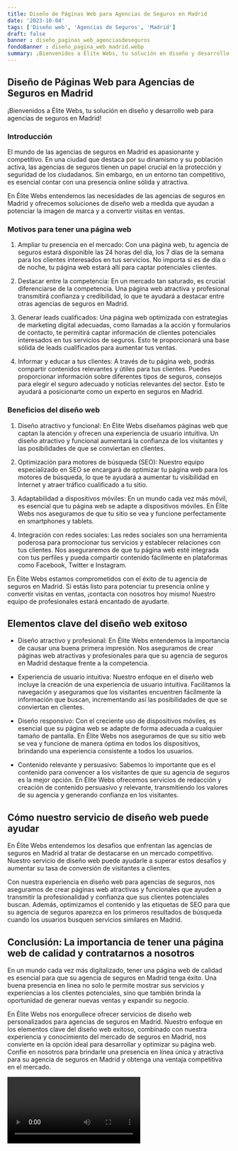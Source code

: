 ```yaml
---
title: Diseño de Páginas Web para Agencias de Seguros en Madrid
date: '2023-10-04'
tags: ['Diseño web', 'Agencias de Seguros', 'Madrid']
draft: false
banner : diseño_paginas_web_agenciasdeseguros
fondoBanner : diseño_pagina_web_madrid.webp
summary: ¡Bienvenidos a Élite Webs, tu solución en diseño y desarrollo web para agencias de seguros en Madrid!
---
```


## Diseño de Páginas Web para Agencias de Seguros en Madrid

¡Bienvenidos a Élite Webs, tu solución en diseño y desarrollo web para agencias de seguros en Madrid!

### Introducción

El mundo de las agencias de seguros en Madrid es apasionante y competitivo. En una ciudad que destaca por su dinamismo y su población activa, las agencias de seguros tienen un papel crucial en la protección y seguridad de los ciudadanos. Sin embargo, en un entorno tan competitivo, es esencial contar con una presencia online sólida y atractiva.

En Élite Webs entendemos las necesidades de las agencias de seguros en Madrid y ofrecemos soluciones de diseño web a medida que ayudan a potenciar la imagen de marca y a convertir visitas en ventas.

### Motivos para tener una página web

1. Ampliar tu presencia en el mercado: Con una página web, tu agencia de seguros estará disponible las 24 horas del día, los 7 días de la semana para los clientes interesados en tus servicios. No importa si es de día o de noche, tu página web estará allí para captar potenciales clientes.

2. Destacar entre la competencia: En un mercado tan saturado, es crucial diferenciarse de la competencia. Una página web atractiva y profesional transmitirá confianza y credibilidad, lo que te ayudará a destacar entre otras agencias de seguros en Madrid.

3. Generar leads cualificados: Una página web optimizada con estrategias de marketing digital adecuadas, como llamadas a la acción y formularios de contacto, te permitirá captar información de clientes potenciales interesados en tus servicios de seguros. Esto te proporcionará una base sólida de leads cualificados para aumentar tus ventas.

4. Informar y educar a tus clientes: A través de tu página web, podrás compartir contenidos relevantes y útiles para tus clientes. Puedes proporcionar información sobre diferentes tipos de seguros, consejos para elegir el seguro adecuado y noticias relevantes del sector. Esto te ayudará a posicionarte como un experto en seguros en Madrid.

### Beneficios del diseño web

1. Diseño atractivo y funcional: En Élite Webs diseñamos páginas web que captan la atención y ofrecen una experiencia de usuario intuitiva. Un diseño atractivo y funcional aumentará la confianza de los visitantes y las posibilidades de que se conviertan en clientes.

2. Optimización para motores de búsqueda (SEO): Nuestro equipo especializado en SEO se encargará de optimizar tu página web para los motores de búsqueda, lo que te ayudará a aumentar tu visibilidad en Internet y atraer tráfico cualificado a tu sitio.

3. Adaptabilidad a dispositivos móviles: En un mundo cada vez más móvil, es esencial que tu página web se adapte a dispositivos móviles. En Élite Webs nos aseguramos de que tu sitio se vea y funcione perfectamente en smartphones y tablets.

4. Integración con redes sociales: Las redes sociales son una herramienta poderosa para promocionar tus servicios y establecer relaciones con tus clientes. Nos aseguraremos de que tu página web esté integrada con tus perfiles y pueda compartir contenido fácilmente en plataformas como Facebook, Twitter e Instagram.

En Élite Webs estamos comprometidos con el éxito de tu agencia de seguros en Madrid. Si estás listo para potenciar tu presencia online y convertir visitas en ventas, ¡contacta con nosotros hoy mismo! Nuestro equipo de profesionales estará encantado de ayudarte.

<GifSeo />

<Cta />

## Elementos clave del diseño web exitoso

- Diseño atractivo y profesional: En Élite Webs entendemos la importancia de causar una buena primera impresión. Nos aseguramos de crear páginas web atractivas y profesionales para que su agencia de seguros en Madrid destaque frente a la competencia.

- Experiencia de usuario intuitiva: Nuestro enfoque en el diseño web incluye la creación de una experiencia de usuario intuitiva. Facilitamos la navegación y aseguramos que los visitantes encuentren fácilmente la información que buscan, incrementando así las posibilidades de que se conviertan en clientes.

- Diseño responsivo: Con el creciente uso de dispositivos móviles, es esencial que su página web se adapte de forma adecuada a cualquier tamaño de pantalla. En Élite Webs nos aseguramos de que su sitio web se vea y funcione de manera óptima en todos los dispositivos, brindando una experiencia consistente a todos los usuarios.

- Contenido relevante y persuasivo: Sabemos lo importante que es el contenido para convencer a los visitantes de que su agencia de seguros es la mejor opción. En Élite Webs ofrecemos servicios de redacción y creación de contenido persuasivo y relevante, transmitiendo los valores de su agencia y generando confianza en los visitantes.

## Cómo nuestro servicio de diseño web puede ayudar

En Élite Webs entendemos los desafíos que enfrentan las agencias de seguros en Madrid al tratar de destacarse en un mercado competitivo. Nuestro servicio de diseño web puede ayudarle a superar estos desafíos y aumentar su tasa de conversión de visitantes a clientes.

Con nuestra experiencia en diseño web para agencias de seguros, nos aseguramos de crear páginas web atractivas y funcionales que ayuden a transmitir la profesionalidad y confianza que sus clientes potenciales buscan. Además, optimizamos el contenido y las etiquetas de SEO para que su agencia de seguros aparezca en los primeros resultados de búsqueda cuando los usuarios busquen servicios similares en Madrid.

## Conclusión: La importancia de tener una página web de calidad y contratarnos a nosotros

En un mundo cada vez más digitalizado, tener una página web de calidad es esencial para que su agencia de seguros en Madrid tenga éxito. Una buena presencia en línea no solo le permite mostrar sus servicios y experiencias a los clientes potenciales, sino que también brinda la oportunidad de generar nuevas ventas y expandir su negocio.

En Élite Webs nos enorgullece ofrecer servicios de diseño web personalizados para agencias de seguros en Madrid. Nuestro enfoque en los elementos clave del diseño web exitoso, combinado con nuestra experiencia y conocimiento del mercado de seguros en Madrid, nos convierte en la opción ideal para desarrollar y optimizar su página web. Confíe en nosotros para brindarle una presencia en línea única y atractiva para su agencia de seguros en Madrid y obtenga una ventaja competitiva en el mercado.

<Video />

<CtaBot job='Agencias de Seguros' city='Madrid'/>

<Gmaps query='Madrid+españa+maps' />